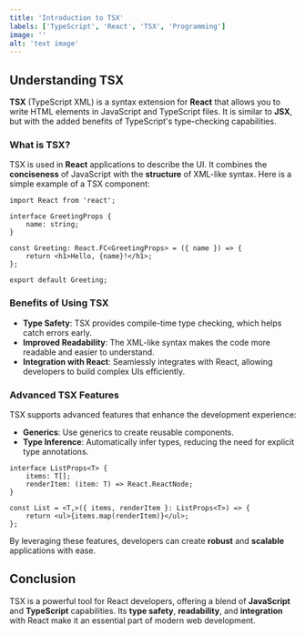 ```yaml
---
title: 'Introduction to TSX'
labels: ['TypeScript', 'React', 'TSX', 'Programming']
image: ''
alt: 'text image'
---
```


## Understanding TSX

**TSX** (TypeScript XML) is a syntax extension for **React** that allows you to write HTML elements in JavaScript and TypeScript files.
It is similar to **JSX**, but with the added benefits of TypeScript's type-checking capabilities.

### **What is TSX?**

TSX is used in **React** applications to describe the UI.
It combines the **conciseness** of JavaScript with the **structure** of XML-like syntax.
Here is a simple example of a TSX component:

```tsx
import React from 'react';

interface GreetingProps {
    name: string;
}

const Greeting: React.FC<GreetingProps> = ({ name }) => {
    return <h1>Hello, {name}!</h1>;
};

export default Greeting;
```

### **Benefits of Using TSX**

-   **Type Safety**: TSX provides compile-time type checking, which helps catch errors early.
-   **Improved Readability**: The XML-like syntax makes the code more readable and easier to understand.
-   **Integration with React**: Seamlessly integrates with React, allowing developers to build complex UIs efficiently.

### **Advanced TSX Features**

TSX supports advanced features that enhance the development experience:

-   **Generics**: Use generics to create reusable components.
-   **Type Inference**: Automatically infer types, reducing the need for explicit type annotations.

```tsx
interface ListProps<T> {
    items: T[];
    renderItem: (item: T) => React.ReactNode;
}

const List = <T,>({ items, renderItem }: ListProps<T>) => {
    return <ul>{items.map(renderItem)}</ul>;
};
```

By leveraging these features, developers can create **robust** and **scalable** applications with ease.

## Conclusion

TSX is a powerful tool for React developers, offering a blend of **JavaScript** and **TypeScript** capabilities.
Its **type safety**, **readability**, and **integration** with React make it an essential part of modern web development.
